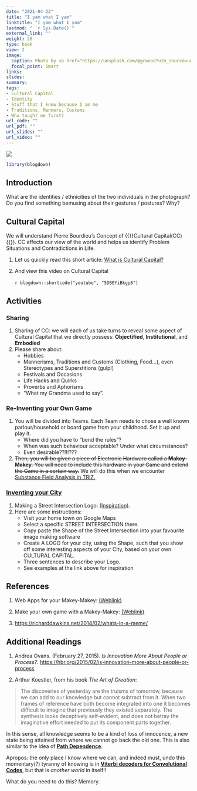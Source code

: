 ```yaml
---
date: "2021-04-22"
title: "I yam what I yam"
linktitle: "I yam what I yam"
lastmod: " `r Sys.Date()`"
external_link: ""
weight: 20
type: book
view: 2
image:
  caption: Photo by <a href="https://unsplash.com/@grwood?utm_source=unsplash&utm_medium=referral&utm_content=creditCopyText">Petr Slováček</a> on <a href="https://unsplash.com/s/photos/rock-climbing?utm_source=unsplash&utm_medium=referral&utm_content=creditCopyText">Unsplash</a>
  focal_point: Smart
links: 
slides: 
summary: 
tags:
- Cultural Capital
- Identity
- Stuff that I know because I am me
- Traditions, Manners, Customs
- Who taught me first?
url_code: ""
url_pdf: ""
url_slides: ""
url_video: ""
---
```


![](featured.jpg)


```r
library(blogdown)

```

## Introduction
What are the identities / ethnicities of the two individuals in the photograph?
Do you find something bemusing about their gestures / postures? Why?


## Cultural Capital
We will understand Pierre Bourdieu's Concept of {{<hl>}}Cultural Capital(CC){{</hl>}}. CC affects our view of the world and helps us identify Problem Situations and Contradictions in Life. 

1. Let us quickly read this short article: <u>[What is Cultural Capital?](https://culturallearningalliance.org.uk/what-is-cultural-capital)</u>

2. And view this video on Cultural Capital\
<br>
`r blogdown::shortcode("youtube", "5DBEYiBkgp8")`


## Activities

### Sharing

1. Sharing of CC: we will each of us take turns to reveal some aspect of Cultural Capital that we directly possess: **Objectified**, **Institutional**, and **Embodied**
1. Please share about:
    - Hobbies
    - Mannerisms, Traditions and Customs (Clothing, Food...), even Stereotypes and Superstitions (gulp!)
    - Festivals and Occasions
    - Life Hacks and Quirks
    - Proverbs and Aphorisms
    - "What my Grandma used to say". 

### Re-Inventing your Own Game

1. You will be divided into Teams. Each Team needs to chose a well known parlour/household or board game from your childhood. Set it up and play it. 
    - Where did you have to "bend the rules"?
    - When was such behaviour acceptable? Under what circumstances?
    - Even desirable??!!!???

1. ~~Then, you will be given a piece of Electronic Hardware called a **Makey-Makey**. You will need to include this hardware in your Game and extend the Game in a certain way.~~ We will do this when we encounter <u>[Substance Field Analysis in TRIZ.](../200-triz-sufield-analysis/index.html)</u>


### <u>[Inventing your City](https://youtu.be/JW1kfoXtxzY)</u>

1. Making a Street Intersection Logo: <u>[(Inspiration)](https://www.cartogrammar.com/blog/maps-make-the-best-logos/)</u>.\
1. Here are some instructions:\
    - Visit your home town on Google Maps
    - Select a specific STREET INTERSECTION there.
    - Copy paste the Shape of the Street Intersection into your favourite image making software
    - Create A LOGO for your city, using the Shape, such that you show off some interesting aspects of your City, based on your own CULTURAL CAPITAL.
    - Three sentences to describe your Logo.
    - See examples at the link above for inspiration

## References

1. Web Apps for your Makey-Makey:  [(Weblink)](https://makeymakey.com/blogs/how-to-instructions/apps-for-plug-and-play)

1. Make your own game with a Makey-Makey: [(Weblink)](https://www.instructables.com/Using-Scratch-and-Makey-Makey-to-make-your-own-gam/)

1. <https://richarddawkins.net/2014/02/whats-in-a-meme/>


## Additional Readings

1. Andrea Ovans. (February 27, 2015). *Is Innovation More About People or Process?*. <u><https://hbr.org/2015/02/is-innovation-more-about-people-or-process></u>

1. Arthur Koestler, from his book *The Art of Creation*:

>The discoveries of yesterday are the truisms of tomorrow, because we can add to our knowledge but cannot subtract from it. When two frames of reference have both become integrated into one it becomes difficult to imagine that previously they existed separately. The synthesis looks deceptively self-evident, and does not betray the imaginative effort needed to put its component parts together.

In this sense, all knowledge seems to be a kind of loss of innocence, a new state being attained from where we cannot go back the old one. This is also similar to the idea of <u>[**Path Dependence**](https://en.wikipedia.org/wiki/Path_dependence)</u>. 

Apropos: the only place I know where we can, and indeed must, undo this momentary(?) tyranny of knowing is in <u>[**Viterbi decoders for Convolutional Codes**](https://youtu.be/ytjvvUrOvHk)</u>, but that is *another world* in itself!! 

What do you need to do this? Memory.


